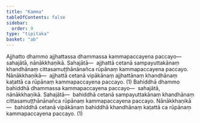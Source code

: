 ```yaml
---
title: "Kamma"
tableOfContents: false
sidebar:
  order: 9
type: "tipitaka"
basket: "ab"
---
```



<DynamicBreadcrumb />

<Division number="41">

<Paragraph number="2838">
Ajjhatto dhammo ajjhattassa dhammassa kammapaccayena paccayo—  sahajātā, nānākkhaṇikā. <Emphasis>Sahajātā</Emphasis>—  ajjhattā cetanā sampayuttakānaṃ khandhānaṃ cittasamuṭṭhānānañca rūpānaṃ kammapaccayena paccayo. <Emphasis>Nānākkhaṇikā</Emphasis>—  ajjhattā cetanā vipākānaṃ ajjhattānaṃ khandhānaṃ kaṭattā ca rūpānaṃ kammapaccayena paccayo. (1)
</Paragraph>

<Paragraph number="2839">
Bahiddhā dhammo bahiddhā dhammassa kammapaccayena paccayo—  sahajātā, nānākkhaṇikā. <Emphasis>Sahajātā</Emphasis>—  bahiddhā cetanā sampayuttakānaṃ khandhānaṃ cittasamuṭṭhānānañca rūpānaṃ kammapaccayena paccayo. <Emphasis>Nānākkhaṇikā</Emphasis>—  bahiddhā cetanā vipākānaṃ bahiddhā khandhānaṃ kaṭattā ca rūpānaṃ kammapaccayena paccayo. (1)
</Paragraph>
</Division>